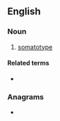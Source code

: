 ==English==

===Noun===
{{en-noun}}

# [[somatotype]]

====Related terms====
* {{l|en|somatyping}}

===Anagrams===
* {{anagrams|en|a=aemopsty|myosepta}}